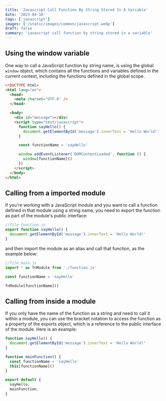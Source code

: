 ```yaml
---
title: 'Javascript Call Function By String Stored In A Variable'
date: '2023-04-10'
tags: ['javascript']
images: ['/static/images/common/javascript.webp']
draft: false
summary: 'javascript call function by string stored in a variable'
---
```


## Using the window variable

One way to call a JavaScript function by string name, is using the global `window` object, which contains all the functions and variables defined in the current context, including the functions defined in the global scope.

```html
<!DOCTYPE html>
<html lang="en">
  <head>
    <meta charset="UTF-8" />
  </head>

  <body>
    <div id="message"></div>
    <script type="text/javascript">
      function sayHello() {
        document.getElementById('message').innerText = 'Hello World!'
      }

      const functionName = 'sayHello'

      window.addEventListener('DOMContentLoaded', function () {
        window[functionName]()
      })
    </script>
  </body>
</html>
```

## Calling from a imported module

If you're working with a JavaScript module and you want to call a function defined in that module using a string name, you need to export the function as part of the module's public interface:

```js
//file function.js
export function sayHello() {
  document.getElementById('message').innerText = 'Hello World!'
}
```

and then import the module as an alias and call that function, as the example below:

```js
//file main.js
import * as fnModule from './function.js'

const functionName = 'sayHello'

fnModule[functionName]()
```

## Calling from inside a module

If you only have the name of the function as a string and need to call it within a module, you can use the bracket notation to access the function as a property of the exports object, which is a reference to the public interface of the module. Here is an example:

```js
function sayHello() {
  document.getElementById('message').innerText = 'Hello World!'
}

function mainFunction() {
  const functionName = 'sayHello'
  this[functionName]()
}

export default {
  sayHello,
  mainFunction,
}
```
